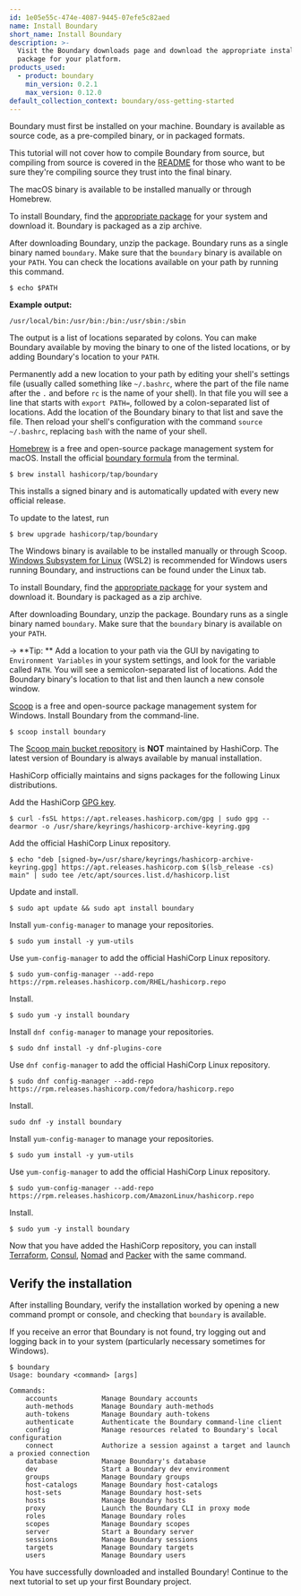 ```yaml
---
id: 1e05e55c-474e-4087-9445-07efe5c82aed
name: Install Boundary
short_name: Install Boundary
description: >-
  Visit the Boundary downloads page and download the appropriate installer or
  package for your platform.
products_used:
  - product: boundary
    min_version: 0.2.1
    max_version: 0.12.0
default_collection_context: boundary/oss-getting-started
---
```


Boundary must first be installed on your machine. Boundary is available as source
code, as a pre-compiled binary, or in packaged formats.

This tutorial will not cover how to compile Boundary from source, but compiling from
source is covered in the [README](https://github.com/hashicorp/boundary#build-and-start-boundary-in-dev-mode) for those who
want to be sure they're compiling source they trust into the final binary.

<Tabs>
<Tab heading="macOS">

The macOS binary is available to be installed manually or through Homebrew.

<Tabs>
<Tab heading="Manual">

To install Boundary, find the [appropriate
package](/boundary/install/) for your system and
download it. Boundary is packaged as a zip archive.

After downloading Boundary, unzip the package. Boundary runs as a single binary
named `boundary`. Make sure that the `boundary` binary is available on your
`PATH`. You can check the locations available on your path by running this
command.

```shell-session
$ echo $PATH
```

**Example output:**

```shell-session hideClipboard
/usr/local/bin:/usr/bin:/bin:/usr/sbin:/sbin
```

The output is a list of locations separated by colons. You can make Boundary
available by moving the binary to one of the listed locations, or by adding
Boundary's location to your `PATH`.

<Tip>

 Permanently add a new location to your path by
editing your shell's settings file (usually called something like `~/.bashrc`,
where the part of the file name after the `.` and before `rc` is the name of
your shell). In that file you will see a line that starts with `export PATH=`,
followed by a colon-separated list of locations. Add the location of the Boundary
binary to that list and save the file. Then reload your shell's configuration
with the command `source ~/.bashrc`, replacing `bash` with the name of your
shell.

</Tip>

</Tab>

<Tab heading="Homebrew">

[Homebrew](https://brew.sh) is a free and open-source package management system
for macOS. Install the official [boundary
formula](https://github.com/hashicorp/homebrew-tap) from the terminal.

```shell-session
$ brew install hashicorp/tap/boundary
```

<Note>

 This installs a signed binary and is automatically updated with
every new official release.

</Note>

To update to the latest, run

```shell-session
$ brew upgrade hashicorp/tap/boundary
```

</Tab>
</Tabs>

</Tab>
<Tab heading="Windows">

The Windows binary is available to be installed manually or through Scoop. 
[Windows Subsystem for Linux](https://docs.microsoft.com/en-us/windows/wsl/) 
(WSL2) is recommended for Windows users running Boundary, and instructions 
can be found under the Linux tab.

<Tabs>
<Tab heading="Manual">

To install Boundary, find the [appropriate
package](/boundary/install/) for your system and
download it. Boundary is packaged as a zip archive.

After downloading Boundary, unzip the package. Boundary runs as a single binary
named `boundary`. Make sure that the `boundary` binary is available on your
`PATH`. 

-> **Tip: ** Add a location to your path via the GUI by navigating to
`Environment Variables` in your system settings, and look for the variable
called `PATH`. You will see a semicolon-separated list of locations. Add the
Boundary binary's location to that list and then launch a new console window.

</Tab>
<Tab heading="Scoop">

[Scoop](https://scoop.sh/) is a free and open-source package management system
for Windows. Install Boundary from the command-line.

```shell-session
$ scoop install boundary
```

<Note>

 The [Scoop main bucket
repository](https://github.com/ScoopInstaller/Main/blob/master/bucket/boundary.json)
is **NOT** maintained by HashiCorp. The latest version of Boundary is always
available by manual installation.

</Note>

</Tab>
</Tabs>
</Tab>

<Tab heading="Linux">

HashiCorp officially maintains and signs packages for the following Linux distributions.

<Tabs>
<Tab heading="Ubuntu/Debian">

Add the HashiCorp [GPG key][gpg-key].

```shell-session
$ curl -fsSL https://apt.releases.hashicorp.com/gpg | sudo gpg --dearmor -o /usr/share/keyrings/hashicorp-archive-keyring.gpg
```

Add the official HashiCorp Linux repository.

```shell-session
$ echo "deb [signed-by=/usr/share/keyrings/hashicorp-archive-keyring.gpg] https://apt.releases.hashicorp.com $(lsb_release -cs) main" | sudo tee /etc/apt/sources.list.d/hashicorp.list
```

Update and install.

```shell-session
$ sudo apt update && sudo apt install boundary
```

</Tab>
<Tab heading="CentOS/RHEL">

Install `yum-config-manager` to manage your repositories.

```shell-session
$ sudo yum install -y yum-utils
```

Use `yum-config-manager` to add the official HashiCorp Linux repository.

```shell-session
$ sudo yum-config-manager --add-repo https://rpm.releases.hashicorp.com/RHEL/hashicorp.repo
```

Install.

```shell-session
$ sudo yum -y install boundary
```

</Tab>
<Tab heading="Fedora">

Install `dnf config-manager` to manage your repositories.

```shell-session
$ sudo dnf install -y dnf-plugins-core
```

Use `dnf config-manager` to add the official HashiCorp Linux repository.

```shell-session
$ sudo dnf config-manager --add-repo https://rpm.releases.hashicorp.com/fedora/hashicorp.repo
```

Install.

```shell-session
sudo dnf -y install boundary
```

</Tab>
<Tab heading="Amazon Linux">

Install `yum-config-manager` to manage your repositories.

```shell-session
$ sudo yum install -y yum-utils
```

Use `yum-config-manager` to add the official HashiCorp Linux repository.

```shell-session
$ sudo yum-config-manager --add-repo https://rpm.releases.hashicorp.com/AmazonLinux/hashicorp.repo
```

Install.

```shell-session
$ sudo yum -y install boundary
```

</Tab>
</Tabs>

<Tip>

 Now that you have added the HashiCorp repository, you can install
[Terraform](/terraform/tutorials/aws-get-started/install-cli), [Consul](/consul/tutorials/get-started-vms/virtual-machine-gs-deploy), [Nomad](/nomad/tutorials/get-started/get-started-install) and [Packer](/packer/tutorials/docker-get-started/get-started-install-cli) with the same command.

</Tip>

</Tab>
</Tabs>


## Verify the installation

After installing Boundary, verify the installation worked by opening a new
command prompt or console, and checking that `boundary` is available.

<Tip>

 If you receive an error that Boundary is not
found, try logging out and logging back in to your system (particularly
necessary sometimes for Windows).

</Tip>

```shell-session
$ boundary
Usage: boundary <command> [args]

Commands:
    accounts           Manage Boundary accounts
    auth-methods       Manage Boundary auth-methods
    auth-tokens        Manage Boundary auth-tokens
    authenticate       Authenticate the Boundary command-line client
    config             Manage resources related to Boundary's local configuration
    connect            Authorize a session against a target and launch a proxied connection
    database           Manage Boundary's database
    dev                Start a Boundary dev environment
    groups             Manage Boundary groups
    host-catalogs      Manage Boundary host-catalogs
    host-sets          Manage Boundary host-sets
    hosts              Manage Boundary hosts
    proxy              Launch the Boundary CLI in proxy mode
    roles              Manage Boundary roles
    scopes             Manage Boundary scopes
    server             Start a Boundary server
    sessions           Manage Boundary sessions
    targets            Manage Boundary targets
    users              Manage Boundary users
```

You have successfully downloaded and installed Boundary! Continue to the next
tutorial to set up your first Boundary project.


[gpg-key]: https://apt.releases.hashicorp.com/gpg 'HashiCorp GPG key'
